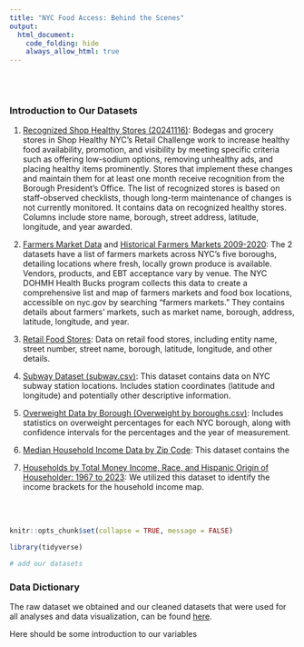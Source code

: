 ---
title: "NYC Food Access: Behind the Scenes"
output: 
  html_document:
    code_folding: hide
    always_allow_html: true
---
<br><br>

### Introduction to Our Datasets

1. [Recognized Shop Healthy Stores (20241116)](https://data.cityofnewyork.us/Health/Recognized-Shop-Healthy-Stores/ud4g-9x9z/about_data): Bodegas and grocery stores in Shop Healthy NYC's Retail Challenge work to increase healthy food availability, promotion, and visibility by meeting specific criteria such as offering low-sodium options, removing unhealthy ads, and placing healthy items prominently. Stores that implement these changes and maintain them for at least one month receive recognition from the Borough President's Office. The list of recognized stores is based on staff-observed checklists, though long-term maintenance of changes is not currently monitored. It contains data on recognized healthy stores. Columns include store name, borough, street address, latitude, longitude, and year awarded.

2. [Farmers Market Data](https://data.cityofnewyork.us/Health/NYC-Farmers-Markets/8vwk-6iz2/about_data) and [Historical Farmers Markets 2009-2020](https://data.cityofnewyork.us/api/views/8vwk-6iz2/files/068952b7-9382-4c1a-b2f2-0393059c54c2?download=true&filename=Historical_FarmersMarkets_2009-2020.xlsx): The 2 datasets have a list of farmers markets across NYC's five boroughs, detailing locations where fresh, locally grown produce is available. Vendors, products, and EBT acceptance vary by venue. The NYC DOHMH Health Bucks program collects this data to create a comprehensive list and map of farmers markets and food box locations, accessible on nyc.gov by searching "farmers markets." They contains details about farmers' markets, such as market name, borough, address, latitude, longitude, and year.

3. [Retail Food Stores](https://data.ny.gov/Economic-Development/Retail-Food-Stores/9a8c-vfzj/about_data): Data on retail food stores, including entity name, street number, street name, borough, latitude, longitude, and other details.

4. [Subway Dataset (subway.csv)](https://p8105.com/data/NYC_Transit_Subway_Entrance_And_Exit_Data.csv): This dataset contains data on NYC subway station locations. Includes station coordinates (latitude and longitude) and potentially other descriptive information.

5. [Overweight Data by Borough (Overweight by boroughs.csv)](https://a816-dohbesp.nyc.gov/IndicatorPublic/data-explorer/overweight/?id=2063#display=summary): Includes statistics on overweight percentages for each NYC borough, along with confidence intervals for the percentages and the year of measurement.

6. [Median Household Income Data by Zip Code](https://data.census.gov/table?g=040XX00US36$8600000_160XX00US3651000): This dataset contains the 

7. [Households by Total Money Income, Race, and Hispanic Origin of Householder: 1967 to 2023](https://www2.census.gov/programs-surveys/demo/tables/p60/282/tableA2.xlsx): We utilized this dataset to identify the income brackets for the household income map. 

<br><br>

```{r setup, include = FALSE, message=FALSE, warning=FALSE}
knitr::opts_chunk$set(collapse = TRUE, message = FALSE)

library(tidyverse)
```

```{r}
# add our datasets
```


### Data Dictionary

The raw dataset we obtained and our cleaned datasets that were used for all analyses and data visualization, can be found [here](https://github.com/bublyGudo/team_project.github.io).


Here should be some introduction to our variables




